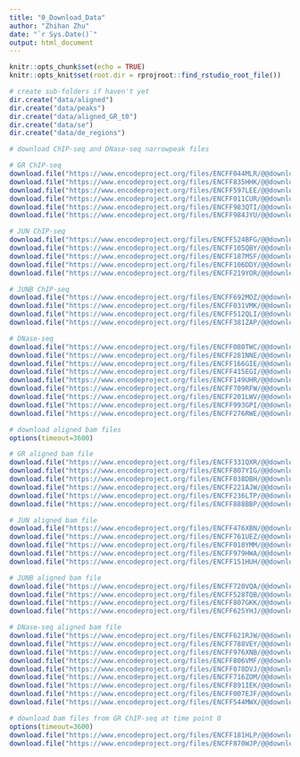 ```yaml
---
title: "0_Download_Data"
author: "Zhihan Zhu"
date: "`r Sys.Date()`"
output: html_document
---
```


```r
knitr::opts_chunk$set(echo = TRUE)
knitr::opts_knit$set(root.dir = rprojroot::find_rstudio_root_file())
```

```r
# create sub-folders if haven't yet
dir.create("data/aligned")
dir.create("data/peaks")
dir.create("data/aligned_GR_t0")
dir.create("data/se")
dir.create("data/de_regions")
```

```r
# download ChIP-seq and DNase-seq narrowpeak files

# GR ChIP-seq
download.file("https://www.encodeproject.org/files/ENCFF044MLR/@@download/ENCFF044MLR.bed.gz", dest = "data/peaks/GR_t1_rep1.bed.gz")
download.file("https://www.encodeproject.org/files/ENCFF835HHK/@@download/ENCFF835HHK.bed.gz", dest = "data/peaks/GR_t1_rep2.bed.gz")
download.file("https://www.encodeproject.org/files/ENCFF597LEE/@@download/ENCFF597LEE.bed.gz", dest = "data/peaks/GR_t1_rep3.bed.gz")
download.file("https://www.encodeproject.org/files/ENCFF011CUR/@@download/ENCFF011CUR.bed.gz", dest = "data/peaks/GR_t12_rep1.bed.gz")
download.file("https://www.encodeproject.org/files/ENCFF983QTI/@@download/ENCFF983QTI.bed.gz", dest = "data/peaks/GR_t12_rep2.bed.gz")
download.file("https://www.encodeproject.org/files/ENCFF984JYU/@@download/ENCFF984JYU.bed.gz", dest = "data/peaks/GR_t12_rep3.bed.gz")

# JUN ChIP-seq
download.file("https://www.encodeproject.org/files/ENCFF524BFG/@@download/ENCFF524BFG.bed.gz", dest = "data/peaks/JUN_t1_rep2.bed.gz")
download.file("https://www.encodeproject.org/files/ENCFF105QBY/@@download/ENCFF105QBY.bed.gz", dest = "data/peaks/JUN_t1_rep3.bed.gz")
download.file("https://www.encodeproject.org/files/ENCFF187MSF/@@download/ENCFF187MSF.bed.gz", dest = "data/peaks/JUN_t12_rep1.bed.gz")
download.file("https://www.encodeproject.org/files/ENCFF106DDY/@@download/ENCFF106DDY.bed.gz", dest = "data/peaks/JUN_t12_rep2.bed.gz")
download.file("https://www.encodeproject.org/files/ENCFF219YOR/@@download/ENCFF219YOR.bed.gz", dest = "data/peaks/JUN_t12_rep3.bed.gz")

# JUNB ChIP-seq
download.file("https://www.encodeproject.org/files/ENCFF692MOZ/@@download/ENCFF692MOZ.bed.gz", dest = "data/peaks/JUNB_t1_rep2.bed.gz")
download.file("https://www.encodeproject.org/files/ENCFF031VMK/@@download/ENCFF031VMK.bed.gz", dest = "data/peaks/JUNB_t1_rep3.bed.gz")
download.file("https://www.encodeproject.org/files/ENCFF512QLI/@@download/ENCFF512QLI.bed.gz", dest = "data/peaks/JUNB_t12_rep1.bed.gz")
download.file("https://www.encodeproject.org/files/ENCFF381ZAP/@@download/ENCFF381ZAP.bed.gz", dest = "data/peaks/JUNB_t12_rep2.bed.gz")

# DNase-seq
download.file("https://www.encodeproject.org/files/ENCFF080TWC/@@download/ENCFF080TWC.bed.gz", dest = "data/peaks/DNase_t1_rep1.bed.gz")
download.file("https://www.encodeproject.org/files/ENCFF281NNE/@@download/ENCFF281NNE.bed.gz", dest = "data/peaks/DNase_t1_rep2.bed.gz")
download.file("https://www.encodeproject.org/files/ENCFF166GIE/@@download/ENCFF166GIE.bed.gz", dest = "data/peaks/DNase_t1_rep3.bed.gz")
download.file("https://www.encodeproject.org/files/ENCFF415EGI/@@download/ENCFF415EGI.bed.gz", dest = "data/peaks/DNase_t1_rep4.bed.gz")
download.file("https://www.encodeproject.org/files/ENCFF149UHR/@@download/ENCFF149UHR.bed.gz", dest = "data/peaks/DNase_t1_rep5.bed.gz")
download.file("https://www.encodeproject.org/files/ENCFF709RFW/@@download/ENCFF709RFW.bed.gz", dest = "data/peaks/DNase_t12_rep1.bed.gz")
download.file("https://www.encodeproject.org/files/ENCFF201LWV/@@download/ENCFF201LWV.bed.gz", dest = "data/peaks/DNase_t12_rep2.bed.gz")
download.file("https://www.encodeproject.org/files/ENCFF993GPI/@@download/ENCFF993GPI.bed.gz", dest = "data/peaks/DNase_t12_rep3.bed.gz")
download.file("https://www.encodeproject.org/files/ENCFF276RWE/@@download/ENCFF276RWE.bed.gz", dest = "data/peaks/DNase_t12_rep5.bed.gz")
```

```r
# download aligned bam files
options(timeout=3600)

# GR aligned bam file
download.file("https://www.encodeproject.org/files/ENCFF331QXR/@@download/ENCFF331QXR.bam", dest = "data/aligned/GR_t1_rep1.bam", mode="wb")
download.file("https://www.encodeproject.org/files/ENCFF807YIG/@@download/ENCFF807YIG.bam", dest = "data/aligned/GR_t1_rep2.bam", mode="wb")
download.file("https://www.encodeproject.org/files/ENCFF038DBH/@@download/ENCFF038DBH.bam", dest = "data/aligned/GR_t1_rep3.bam", mode="wb")
download.file("https://www.encodeproject.org/files/ENCFF221AJW/@@download/ENCFF221AJW.bam", dest = "data/aligned/GR_t12_rep1.bam", mode="wb")
download.file("https://www.encodeproject.org/files/ENCFF236LTP/@@download/ENCFF236LTP.bam", dest = "data/aligned/GR_t12_rep2.bam", mode="wb")
download.file("https://www.encodeproject.org/files/ENCFF888BBP/@@download/ENCFF888BBP.bam", dest = "data/aligned/GR_t12_rep3.bam", mode="wb")

# JUN aligned bam file
download.file("https://www.encodeproject.org/files/ENCFF476XBN/@@download/ENCFF476XBN.bam", dest = "data/aligned/JUN_t1_rep2.bam", mode="wb")
download.file("https://www.encodeproject.org/files/ENCFF761UEZ/@@download/ENCFF761UEZ.bam", dest = "data/aligned/JUN_t1_rep3.bam", mode="wb")
download.file("https://www.encodeproject.org/files/ENCFF010YMM/@@download/ENCFF010YMM.bam", dest = "data/aligned/JUN_t12_rep1.bam", mode="wb")
download.file("https://www.encodeproject.org/files/ENCFF979HWA/@@download/ENCFF979HWA.bam", dest = "data/aligned/JUN_t12_rep2.bam", mode="wb")
download.file("https://www.encodeproject.org/files/ENCFF151HUH/@@download/ENCFF151HUH.bam", dest = "data/aligned/JUN_t12_rep3.bam", mode="wb")

# JUNB aligned bam file
download.file("https://www.encodeproject.org/files/ENCFF720VQA/@@download/ENCFF720VQA.bam", dest = "data/aligned/JUNB_t1_rep2.bam", mode="wb")
download.file("https://www.encodeproject.org/files/ENCFF528TQB/@@download/ENCFF528TQB.bam", dest = "data/aligned/JUNB_t1_rep3.bam", mode="wb")
download.file("https://www.encodeproject.org/files/ENCFF807GKK/@@download/ENCFF807GKK.bam", dest = "data/aligned/JUNB_t12_rep1.bam", mode="wb")
download.file("https://www.encodeproject.org/files/ENCFF625YHJ/@@download/ENCFF625YHJ.bam", dest = "data/aligned/JUNB_t12_rep2.bam", mode="wb")

# DNase-seq aligned bam file
download.file("https://www.encodeproject.org/files/ENCFF621RJW/@@download/ENCFF621RJW.bam", dest = "data/aligned/DNase_t1_rep1.bam", mode="wb")
download.file("https://www.encodeproject.org/files/ENCFF788VEY/@@download/ENCFF788VEY.bam", dest = "data/aligned/DNase_t1_rep2.bam", mode="wb")
download.file("https://www.encodeproject.org/files/ENCFF976XNB/@@download/ENCFF976XNB.bam", dest = "data/aligned/DNase_t1_rep3.bam", mode="wb")
download.file("https://www.encodeproject.org/files/ENCFF806VMF/@@download/ENCFF806VMF.bam", dest = "data/aligned/DNase_t1_rep4.bam", mode="wb")
download.file("https://www.encodeproject.org/files/ENCFF078DVJ/@@download/ENCFF078DVJ.bam", dest = "data/aligned/DNase_t1_rep5.bam", mode="wb")
download.file("https://www.encodeproject.org/files/ENCFF716ZOM/@@download/ENCFF716ZOM.bam", dest = "data/aligned/DNase_t12_rep1.bam", mode="wb")
download.file("https://www.encodeproject.org/files/ENCFF891IEK/@@download/ENCFF891IEK.bam", dest = "data/aligned/DNase_t12_rep2.bam", mode="wb")
download.file("https://www.encodeproject.org/files/ENCFF007EJF/@@download/ENCFF007EJF.bam", dest = "data/aligned/DNase_t12_rep3.bam", mode="wb")
download.file("https://www.encodeproject.org/files/ENCFF544MWX/@@download/ENCFF544MWX.bam", dest = "data/aligned/DNase_t12_rep5.bam", mode="wb")
```

```r
# download bam files from GR ChIP-seq at time point 0
options(timeout=3600)
download.file("https://www.encodeproject.org/files/ENCFF181HLP/@@download/ENCFF181HLP.bam", dest = "data/aligned_GR_t0/GR_t0_rep2.bam", mode="wb")
download.file("https://www.encodeproject.org/files/ENCFF870WJP/@@download/ENCFF870WJP.bam", dest = "data/aligned_GR_t0/GR_t0_rep3.bam", mode="wb")
```

